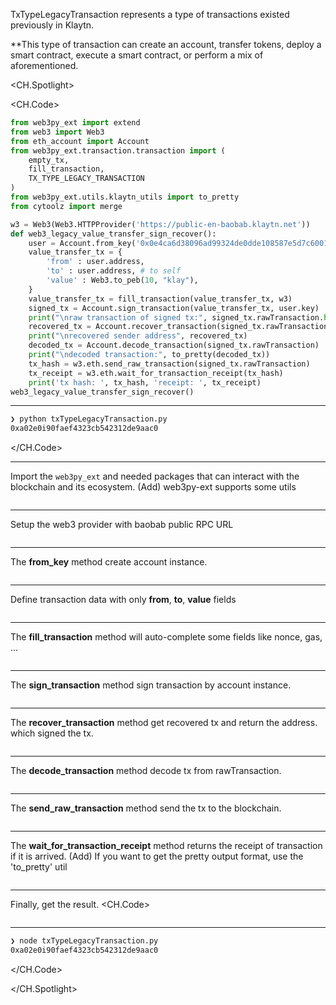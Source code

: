 TxTypeLegacyTransaction represents a type of transactions existed previously in Klaytn.

\*\*This type of transaction can create an account, transfer tokens, deploy a smart contract, execute a smart contract, or perform a mix of aforementioned.

<CH.Spotlight>

<CH.Code>

```python txTypeLegacyTransaction.py
from web3py_ext import extend
from web3 import Web3
from eth_account import Account
from web3py_ext.transaction.transaction import (
    empty_tx,
    fill_transaction,
    TX_TYPE_LEGACY_TRANSACTION
)
from web3py_ext.utils.klaytn_utils import to_pretty
from cytoolz import merge

w3 = Web3(Web3.HTTPProvider('https://public-en-baobab.klaytn.net'))
def web3_legacy_value_transfer_sign_recover():
    user = Account.from_key('0x0e4ca6d38096ad99324de0dde108587e5d7c600165ae4cd6c2462c597458c2b8')
    value_transfer_tx = {
        'from' : user.address,
        'to' : user.address, # to self
        'value' : Web3.to_peb(10, "klay"),
    }
    value_transfer_tx = fill_transaction(value_transfer_tx, w3)
    signed_tx = Account.sign_transaction(value_transfer_tx, user.key)
    print("\nraw transaction of signed tx:", signed_tx.rawTransaction.hex())
    recovered_tx = Account.recover_transaction(signed_tx.rawTransaction)
    print("\nrecovered sender address", recovered_tx)
    decoded_tx = Account.decode_transaction(signed_tx.rawTransaction)
    print("\ndecoded transaction:", to_pretty(decoded_tx))
    tx_hash = w3.eth.send_raw_transaction(signed_tx.rawTransaction)
    tx_receipt = w3.eth.wait_for_transaction_receipt(tx_hash)
    print('tx hash: ', tx_hash, 'receipt: ', tx_receipt)
web3_legacy_value_transfer_sign_recover()
```

---

```zsh output
❯ python txTypeLegacyTransaction.py
0xa02e0i90faef4323cb542312de9aac0
```

</CH.Code>

---

Import the `web3py_ext` and needed packages that can interact with the blockchain and its ecosystem. (Add) web3py-ext supports some utils

```python txTypeLegacyTransaction.py focus=1:10

```

---

Setup the web3 provider with baobab public RPC URL
```python txTypeLegacyTransaction.py focus=12

```
---

The **from_key** method create account instance.

```python txTypeLegacyTransaction.py focus=14

```
---
Define transaction data with only **from**, **to**, **value** fields
``` python txTypeLegacyTransaction.py focus=15:19
```
---
The **fill_transaction** method will auto-complete some fields like nonce, gas, …

```python txTypeLegacyTransaction.py focus=20

```
---
The **sign_transaction** method sign transaction by account instance.

```python txTypeLegacyTransaction.py focus=21:22

```
---
The **recover_transaction** method get recovered tx and return the address. which signed the tx.

```python txTypeLegacyTransaction.py focus=23:24

```
---
The **decode_transaction** method decode tx from rawTransaction.

```python txTypeLegacyTransaction.py focus=25:26

```
---
The **send_raw_transaction** method send the tx to the blockchain.

```python txTypeLegacyTransaction.py focus=27

```
---

The **wait_for_transaction_receipt** method returns the receipt of transaction if it is arrived.
(Add) If you want to get the pretty output format, use the 'to_pretty' util

```python txTypeLegacyTransaction.py focus=28

```
---

Finally, get the result.
<CH.Code>
```python txTypeLegacyTransaction.py focus=29

```
---
```zsh output
❯ node txTypeLegacyTransaction.py
0xa02e0i90faef4323cb542312de9aac0
```

</CH.Code>

</CH.Spotlight>
